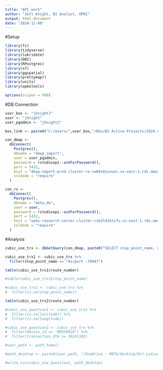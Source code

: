 ```yaml
---
title: "AFC_work"
author: "Jett Knight, BI Analyst, OPMI"
output: html_document
date: "2024-11-08"
---
```


#Setup

```r
library(fs)
library(tidyverse)
library(lubridate)
library(DBI)
library(RPostgres)
library(sf)
library(ggspatial)
library(prettymapr)
library(units)
library(opmitools)

options(scipen = 999)
```

#DB Connection

```r
user_box <- "jknight2"
user <- "jknight"
user_pgadmin <- "jknight2"

box_link <- paste0("C:/Users/",user_box,"/Box/02 Active Projects/2024 AFC 2.0/Public Rollout Analyses/Tableau/")

con_dmap <-
  dbConnect(
    Postgres(),
    dbname = "dmap_import",
    user = user_pgadmin,
    password = rstudioapi::askForPassword(),
    port = 5432,
    host = "dmap-import-prod.cluster-ro-cw84s0ixvuei.us-east-1.rds.amazonaws.com",
    sslmode = "require"
  )

con_rs <-
  dbConnect(
    Postgres(),
    dbname = "mbta_dw",
    user = user,
    password = rstudioapi::askForPassword(),
    port = 5432,
    host = "opmi-research-server.cluster-csb3ld1kts7u.us-east-1.rds.amazonaws.com",
    sslmode = "require"
  )
```

#Analysis

```r
cubic_use_trx <- dbGetQuery(con_dmap, paste0("SELECT stop_point_name, route_number FROM public.use_transaction_location WHERE (transaction_dtm - interval '3 hours')::date BETWEEN '2024-11-01' AND '2024-12-31'"))
```

```r
cubic_use_trx1 <- cubic_use_trx %>%
  filter(stop_point_name == "Airport :70047")
```

```r
table(cubic_use_trx1$route_number)
```

```r
#table(cubic_use_trx1$stop_point_name)
```

```r
#cubic_use_trx2 <- cubic_use_trx %>%
#  filter(is.na(stop_point_name))
```

```r
table(cubic_use_trx2$route_number)
```

```r
#cubic_use_question1 <- cubic_use_trx1 %>%
#  filter(is.na(latitude)) %>%
#  filter(is.na(longitude))
```

```r
#cubic_use_question2 <- cubic_use_trx %>%
#  filter(device_id == "BMV36010") %>%
#  filter(transaction_dtm >= 20241101)
```

```r
#user_path <- path_home()

#path_desktop <- paste0(user_path, "/OneDrive - MBTA/Desktop/Oct-LatLon-NAs.csv")

#write_csv(cubic_use_question1, path_desktop)
```

